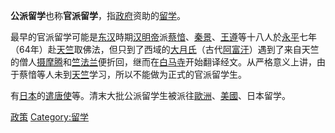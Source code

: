 '''公派留学'''也称'''官派留学'''，指[[政府|政府]]资助的[[留学|留学]]。

最早的官派留学可能是[[东汉|东汉]]時期[[汉明帝|汉明帝]]派[[蔡愔|蔡愔]]、[[秦景|秦景]]、[[王遵|王遵]]等十八人於[[永平_(漢明帝)|永平]]七年（64年）赴[[天竺|天竺]]取佛法，但只到了西域的[[大月氏|大月氏]]（古代[[阿富汗|阿富汗]]）遇到了来自天竺的僧人[[摄摩腾|摄摩腾]]和[[竺法兰|竺法兰]]便折回，继而在[[白马寺|白马寺]]开始翻译经文。从严格意义上讲，由于蔡愔等人未到[[天竺|天竺]]学习，所以不能做为正式的官派留学生。

有[[日本|日本]]的[[遣唐使|遣唐使]]等。清末大批公派留学生被派往[[歐洲|歐洲]]、[[美國|美國]]、日本留学。

{{Edu-stub}}

[[Category:教育部門|政策]]
[[Category:留学|Category:留学]]